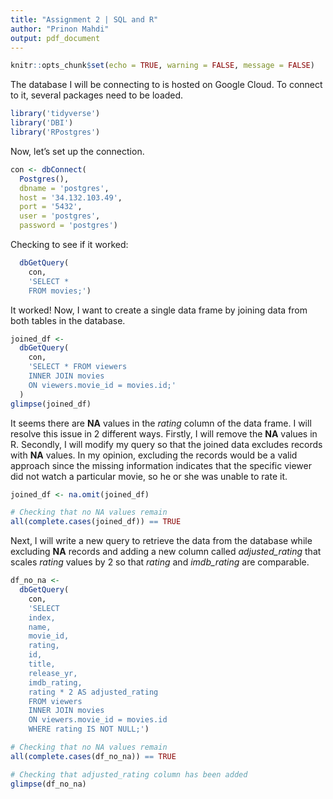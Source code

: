 ```yaml
---
title: "Assignment 2 | SQL and R"
author: "Prinon Mahdi"
output: pdf_document
---
```


```r
knitr::opts_chunk$set(echo = TRUE, warning = FALSE, message = FALSE)
```

The database I will be connecting to is hosted on Google Cloud. To connect to it, several packages need to be loaded.

```r
library('tidyverse')
library('DBI')
library('RPostgres')
```

Now, let's set up the connection.

```r
con <- dbConnect(
  Postgres(),
  dbname = 'postgres',
  host = '34.132.103.49',
  port = '5432',
  user = 'postgres',
  password = 'postgres')
```

Checking to see if it worked:

```r
  dbGetQuery(
    con, 
    'SELECT *
    FROM movies;')
```

It worked! Now, I want to create a single data frame by joining data from both tables in the database.

```r
joined_df <- 
  dbGetQuery(
    con,
    'SELECT * FROM viewers
    INNER JOIN movies
    ON viewers.movie_id = movies.id;'
  )
glimpse(joined_df)
```
It seems there are **NA** values in the *rating* column of the data frame. I will resolve this issue in 2 different ways. Firstly, I will remove the **NA** values in R. Secondly, I will modify my query so that the joined data excludes records with **NA** values. In my opinion, excluding the records would be a valid approach since the missing information indicates that the specific viewer did not watch a particular movie, so he or she was unable to rate it.

```r
joined_df <- na.omit(joined_df)

# Checking that no NA values remain
all(complete.cases(joined_df)) == TRUE
```

Next, I will write a new query to retrieve the data from the database while excluding **NA** records and adding a new column called *adjusted_rating* that scales *rating* values by 2 so that *rating* and *imdb_rating* are comparable.

```r
df_no_na <-     
  dbGetQuery(
    con,
    'SELECT 
    index, 
    name, 
    movie_id, 
    rating, 
    id, 
    title, 
    release_yr, 
    imdb_rating,
    rating * 2 AS adjusted_rating
    FROM viewers
    INNER JOIN movies
    ON viewers.movie_id = movies.id
    WHERE rating IS NOT NULL;')

# Checking that no NA values remain
all(complete.cases(df_no_na)) == TRUE

# Checking that adjusted_rating column has been added
glimpse(df_no_na)
```
